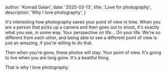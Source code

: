 
  author: 'Konrad Galan',
  date: '2025-03-13',
  title: 'Love for photography',
  description:
    'Why I love photography',
}



It's interesting how photography saves your point of view in time. When you are a person that picks up a camera and then goes out to shoot, it's exactly what you see, in some way.
Your perspective on life... On your life. We're so different from each other, and being able to see a different point of view is just an amazing, if you're willing to do that. 

Then when you're gone, these photos will stay. Your point of view. It's going to live when you are long gone. It's a beatiful thing. 

That is why I love photography.